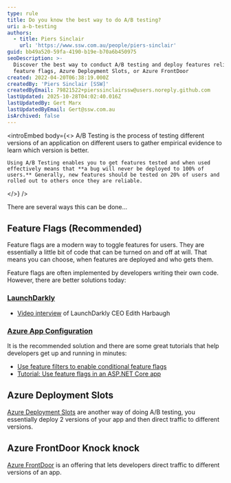 ```yaml
---
type: rule
title: Do you know the best way to do A/B testing?
uri: a-b-testing
authors:
  - title: Piers Sinclair
    url: 'https://www.ssw.com.au/people/piers-sinclair'
guid: bb49a520-59fa-4190-b19e-b70a6b450975
seoDescription: >-
  Discover the best way to conduct A/B testing and deploy features reliably with
  feature flags, Azure Deployment Slots, or Azure FrontDoor
created: 2022-04-20T06:38:19.000Z
createdBy: 'Piers Sinclair [SSW]'
createdByEmail: 79821522+pierssinclairssw@users.noreply.github.com
lastUpdated: 2025-10-28T04:02:40.016Z
lastUpdatedBy: Gert Marx
lastUpdatedByEmail: Gert@ssw.com.au
isArchived: false
---
```


<introEmbed
  body={<>
    A/B Testing is the process of testing different versions of an application on different users to gather empirical evidence to learn which version is better.
    
    Using A/B Testing enables you to get features tested and when used effectively means that **a bug will never be deployed to 100% of users.** Generally, new features should be tested on 20% of users and rolled out to others once they are reliable.
  </>}
/>

<youtubeEmbed url="https://youtu.be/V0UKtnwL7Ss?si=sA45_VG1J_cBryTx" description="Video: What is A/B Testing? | Data Science in Minutes (4 min)" />

There are several ways this can be done...

## Feature Flags (Recommended)

Feature flags are a modern way to toggle features for users. They are essentially a little bit of code that can be turned on and off at will. That means you can choose, when features are deployed and who gets them.

Feature flags are often implemented by developers writing their own code. However, there are better solutions today:

### [LaunchDarkly](https://launchdarkly.com/)

* [Video interview](https://tv.ssw.com/ndc-sydney-2017-ask-me-anything-with-adam-cogan-and-edith-harbaugh-launchdarkly-tripit-devops/) of LaunchDarkly CEO Edith Harbaugh

### [Azure App Configuration](https://docs.microsoft.com/en-us/azure/azure-app-configuration/overview?WT.mc_id=AZ-MVP-33518)

It is the recommended solution and there are some great tutorials that help developers get up and running in minutes:

* [Use feature filters to enable conditional feature flags](https://docs.microsoft.com/en-us/azure/azure-app-configuration/howto-feature-filters-aspnet-core?WT.mc_id=AZ-MVP-33518)
* [Tutorial: Use feature flags in an ASP.NET Core app](https://docs.microsoft.com/en-us/azure/azure-app-configuration/use-feature-flags-dotnet-core?WT.mc_id=AZ-MVP-33518)

## Azure Deployment Slots

[Azure Deployment Slots](https://docs.microsoft.com/en-us/azure/app-service/deploy-staging-slots?WT.mc_id=AZ-MVP-33518) are another way of doing A/B testing, you essentially deploy 2 versions of your app and then direct traffic to different versions.

## Azure FrontDoor Knock knock

[Azure FrontDoor](https://docs.microsoft.com/en-us/azure/frontdoor/front-door-overview?WT.mc_id=AZ-MVP-33518) is an offering that lets developers direct traffic to different versions of an app.
